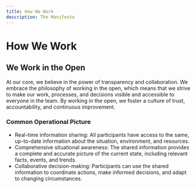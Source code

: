 ```yaml
---
title: How We Work
description: The Manifesto
---
```


# How We Work


## We Work in the Open

At our core, we believe in the power of transparency and collaboration. We embrace the philosophy of working in the open, which means that we strive to make our work, processes, and decisions visible and accessible to everyone in the team. By working in the open, we foster a culture of trust, accountability, and continuous improvement.

### Common Operational Picture
- Real-time information sharing: All participants have access to the same, up-to-date information about the situation, environment, and resources.
- Comprehensive situational awareness: The shared information provides a complete and accurate picture of the current state, including relevant facts, events, and trends.
- Collaborative decision-making: Participants can use the shared information to coordinate actions, make informed decisions, and adapt to changing circumstances.

### 